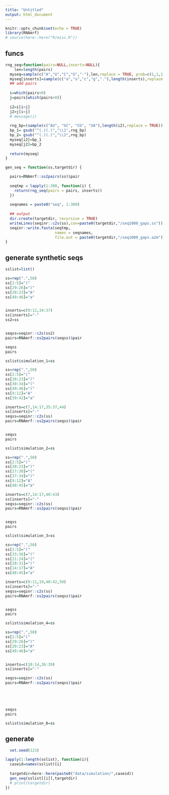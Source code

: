 ```yaml
---
title: "Untitled"
output: html_document
---
```


```r
knitr::opts_chunk$set(echo = TRUE)
library(RNAmrf)
# source(here::here("R/misc.R"))
```

## funcs

```r
rng_seq=function(pairs=NULL,inserts=NULL){
    len=length(pairs)
  myseq=sample(c("A","U","C","G","-"),len,replace = TRUE, prob=c(1,1,1,1,0.4/0.6))
  myseq[inserts]=sample(c("a","u","c","g","."),length(inserts),replace = TRUE, prob=c(1,1,1,1,3))
  ## add pairs
  
  i=which(pairs>0)
  j=pairs[which(pairs>0)]
  
  i2=i[i<j]
  j2=j[i<j]
  # message(i)
  
  rng_bp=(sample(c("AU", "GC", "CG", "UA"),length(i2),replace = TRUE))
  bp_1= gsub("^(.)(.)","\\1",rng_bp)
  bp_2= gsub("^(.)(.)","\\2",rng_bp)
  myseq[i2]=bp_1
  myseq[j2]=bp_2
  
  return(myseq)
}

gen_seq = function(ss,targetdir) {

  pairs=RNAmrf::ss2pairs(ss)$pair
  
  seqtmp = lapply(1:300, function(i) {
    return(rng_seq(pairs = pairs, inserts))
  })
  
  seqnames = paste0("seq", 1:300)
  
  ## output
  dir.create(targetdir, recursive = TRUE)
  writeLines(seqinr::c2s(ss),con=paste0(targetdir,"/seq1000_gaps.ss"))
  seqinr::write.fasta(seqtmp,
                      names = seqnames,
                      file.out = paste0(targetdir,"/seq1000_gaps.a2m"))
}

```


## generate synthetic seqs

```r
sslist=list()
```

```r

ss=rep(".",50)
ss[2:5]="("
ss[29:26]=")"
ss[20:23]="A"
ss[49:46]="a"


inserts=c(9:12,34:37)
ss[inserts]="-"
ss2=ss


seqss=seqinr::c2s(ss2)
pairs=RNAmrf::ss2pairs(seqss)$pair

seqss
pairs

sslist$simulation_1=ss
```

```r

ss=rep(".",50)
ss[2:5]="("
ss[20:23]=")"
ss[30:34]="("
ss[49:46]=")"
ss[9:12]="A"
ss[39:42]="a"

inserts=c(7,14:17,35:37,44)
ss[inserts]="-"
seqss=seqinr::c2s(ss)
pairs=RNAmrf::ss2pairs(seqss)$pair


seqss
pairs

sslist$simulation_2=ss
```


```r

ss=rep(".",50)
ss[2:5]="("
ss[20:23]=")"
ss[27:30]="("
ss[37:34]=")"
ss[9:12]="A"
ss[48:45]="a"

inserts=c(7,14:17,40:43)
ss[inserts]="-"
seqss=seqinr::c2s(ss)
pairs=RNAmrf::ss2pairs(seqss)$pair


seqss
pairs

sslist$simulation_3=ss
```


```r

ss=rep(".",50)
ss[2:5]="("
ss[33:36]=")"
ss[21:24]="("
ss[28:31]=")"
ss[14:17]="A"
ss[48:45]="a"

inserts=c(9:11,19,40:42,50)
ss[inserts]="-"
seqss=seqinr::c2s(ss)
pairs=RNAmrf::ss2pairs(seqss)$pair


seqss
pairs

sslist$simulation_4=ss
```


```r

ss=rep(".",50)
ss[2:5]="("
ss[29:26]=")"
ss[20:23]="A"
ss[49:46]="a"


inserts=c(10:14,36:39)
ss[inserts]="-"

seqss=seqinr::c2s(ss)
pairs=RNAmrf::ss2pairs(seqss)$pair





seqss
pairs

sslist$simulation_8=ss

```


## generate
```r
  set.seed(123)

lapply(1:length(sslist), function(i){
  caseid=names(sslist)[i]
  
  targetdir=here::here(paste0("data/simulation/",caseid))
  gen_seq(sslist[[i]],targetdir)
  # print(targetdir)
})




```

